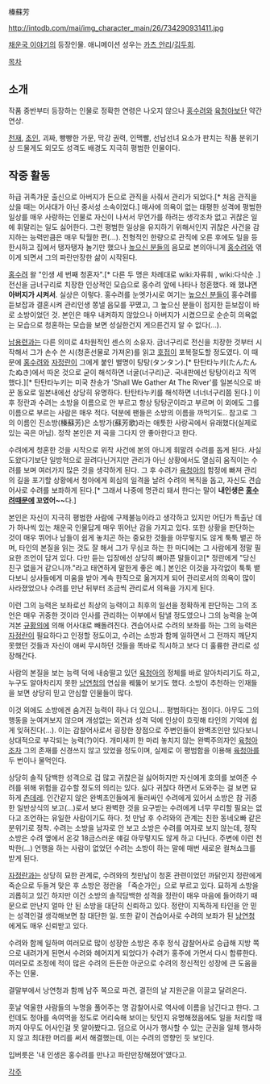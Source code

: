 榛蘇芳

http://intodb.com/mai/img_character_main/26/734290931411.jpg

[[채운국 이야기]]의 등장인물. 애니메이션 성우는 [[카츠 안리]]/[[김두희]].

[[목차]]
== 소개 ==
작품 중반부터 등장하는 인물로 정확한 연령은 나오지 않으나 [[홍수려]]와 [[육청아]]보단 약간 연상. 

[[천재]], [[초인]], 괴짜, 빵빵한 가문, 막강 권력, 인맥빨, 선남선녀 요소가 판치는 작품 분위기 상 드물게도 외모도 성격도 배경도 지극히 평범한 인물이다.

== 작중 활동 ==
하급 귀족가문 출신으로 아버지가 돈으로 관직을 사줘서 관리가 되었다.[* 처음 관직을 샀을 때는 어사대가 아닌 중서성 소속이었다.] 매사에 의욕이 없는 태평한 성격에 평범한 일상를 매우 사랑하는 인물로 자신이 나서서 무언가를 하려는 생각조차 없고 귀찮은 일에 휘말리는 일도 싫어한다. 그런 평범한 일상을 유지하기 위해서인지 귀찮은 사건을 감지하는 능력만큼은 매우 탁월한 편(…). 전형적인 한량으로 관직에 오른 후에도 일을 등한시하고 집에서 탱자탱자 놀기만 했으나 [[높으신 분들]]의 음모로 본의아니게 [[홍수려]]와 엮이게 되면서 그의 파란만장한 삶이 시작된다.

[[홍수려]] 왈 "인생 세 번째 청혼자".[* 다른 두 명은 차례대로 wiki:자류휘 , wiki:다삭순 .] 전신을 금너구리로 치장한 인상적인 모습으로 홍수려 앞에 나타나 청혼했다. 왜 했냐면 '''아버지가 시켜서'''. 실상은 이렇다. 홍수려를 눈엣가시로 여기는 [[높으신 분들]]이 홍수려를 듣보잡과 결혼시켜 관리인생 쫑낼 음모를 꾸몄고, 그 높으신 분들이 점지한 듣보잡이 바로 소방이었던 것. 본인은 매우 내켜하지 않았으나 아버지가 시켰으므로 순순히 의욕없는 모습으로 청혼하는 모습을 보면 성실한건지 게으른건지 알 수 없다(…).

[[남용련]]과는 다른 의미로 4차원적인 센스의 소유자. 금너구리로 전신을 치장한 것부터 시작해서 그가 손수 쓴 시(청혼선물로 가져온)를 읽고 [[호접]]이 포복절도할 정도였다. 이 때문에 [[홍수려]]와 [[자정란]]이 그에게 붙인 별명이 탕탕(タンタン).[* 탄탄타누키(たんたんたぬき)에서 따온 것으로 굳이 해석하면 너굴(너구리)군. 국내판에선 탕탕이라고 직역했다.][* 탄탄타누키는 미국 찬송가 'Shall We Gather At The River'를 일본식으로 바꾼 동요로 일본내에선 상당히 유명하다. 탄탄타누키를 해석하면 너너너구리쯤 된다.] 이후 정란과 수려는 소방을 이름으로 안 부르고 항상 탕탕군이라고 부르며 이 외에도 그를 이름으로 부르는 사람은 매우 적다. 덕분에 팬들은 소방의 이름을 까먹기도.. 참고로 그의 이름인 진소방(榛蘇芳)은 소방가(蘇芳歌)라는 애틋한 사랑곡에서 유래했다(실제로 있는 곡은 아님). 정작 본인은 저 곡을 그다지 안 좋아한다고 한다.

수려에게 청혼한 것을 시작으로 위작 사건에 본의 아니게 휘말려 수려를 돕게 된다. 사실 도왔다기보단 일방적으로 끌려다닌거지만 관리가 아닌 상황에서도 열심히 움직이는 수려를 보며 여러가지 많은 것을 생각하게 된다. 그 후 수려가 [[육청아]]의 함정에 빠져 관리의 길을 포기할 상황에서 청아에게 회심의 일격을 날려 수려의 복직을 돕고, 자신도 견습어사로 수려를 보좌하게 된다.[* 그래서 나중에 명관리 돼서 한다는 말이 '''내인생은 [[홍수려]]때문에 꼬였어~~'''다.]

본인은 자신이 지극히 평범한 사람에 구제불능이라고 생각하고 있지만 어딘가 특출난 데가 하나씩 있는 채운국 인물답게 매우 뛰어난 감을 가지고 있다. 또한 상황을 판단하는 것이 매우 뛰어나 남들이 쉽게 놓치곤 하는 중요한 것들을 아무렇지도 않게 툭툭 뱉곤 하며, 타인의 본질을 읽는 것도 잘 해서 그가 무심코 하는 한 마디에는 그 사람에게 정말 필요한 조언이 담겨 있다. 다만 듣는 입장에선 상당히 뼈아픈 말들이고[* 정란에게 "당신 친구 없을거 같으니까."라고 태연하게 말한게 좋은 예.] 본인은 이것을 자각없이 툭툭 뱉다보니 상사들에게 미움을 받아 계속 한직으로 옮겨지게 되어 관리로서의 의욕이 많이 사라졌었으나 수려를 만난 뒤부터 조금씩 관리로서 의욕을 가지게 된다.

이런 그의 능력은 보좌로선 최상의 능력이고 최후의 일선을 정확하게 판단하는 그의 조언은 매우 귀중한 것이라 인사를 관리하는 이부에서 탐낼 정도였으나 그의 능력을 눈여겨본 [[규황의]]에 의해 어사대로 빼돌려진다. 견습어사로 수려의 보좌를 하는 그의 능력은 [[자정란]]이 필요하다고 인정할 정도이고, 수려는 소방과 함께 일하면서 그 전까지 깨닫지 못했던 것들과 자신이 애써 무시하던 것들을 똑바로 직시하고 보다 더 훌륭한 관리로 성장해간다.

사람의 본질을 보는 능력 덕에 내숭떨고 있던 [[육청아]]의 정체를 바로 알아차리기도 하고, 누구도 알아차리지 못한 [[낭연청]]의 연심을 꿰뚫어 보기도 했다. 소방이 추천하는 인재들을 보면 상당히 믿고 안심할 인물들이 많다. 

이것 외에도 소방에겐 숨겨진 능력이 하나 더 있으니... 평범하다는 점이다. 아무도 그의 행동을 눈여겨보지 않으며 개성없는 외견과 성격 덕에 인상이 흐릿해 타인의 기억에 쉽게 잊혀진다(…). 이는 감찰어사로서 굉장한 장점으로 주변인들이 완벽초인만 있다보니 상대적으로 부각되는 능력(?)이다. 개미새끼 한 마리 놓치지 않는 완벽주의자인 [[육청아]]조차 그의 존재를 신경쓰지 않고 있었을 정도이며, 실제로 이 평범함을 이용해 [[육청아]]를 두 번이나 물먹인다.  

상당히 솔직 담백한 성격으로 겁 많고 귀찮은걸 싫어하지만 자신에게 호의를 보여준 수려를 위해 위험을 감수할 정도의 의리는 있다. 싫다 귀찮다 하면서 도와주는 걸 보면 묘하게 [[츤데레]]. 인간같지 않은 완벽초인들에게 둘러싸인 수려에게 있어서 소방은 참 귀중한 일반상식의 보고(…)로서 보다 완벽한 것을 요구받는 수려에게 너무 무리할 필요는 없다고 조언하는 유일한 사람이기도 하다. 첫 만남 후 수려와의 관계는 친한 동네오빠 같은 분위기로 정착. 수려는 소방을 남자로 안 보고 소방은 수려를 여자로 보지 않는데, 정작 소방은 수려 옆에서 온갖 18금스러운 얘길 아무렇지도 않게 하고 다닌다. 주변에 이런 천박한(…) 언행을 하는 사람이 없었던 수려는 소방이 하는 말에 매번 새로운 컬쳐쇼크를 받게 된다.

[[자정란]]과는 상당히 묘한 관계로, 수려와의 첫만남이 청혼 관련이었던 까닭인지 정란에게 죽순으로 두들겨 맞은 후 소방은 정란을 「죽순가인」으로 부르고 있다. 묘하게 소방을 괴롭히고 있긴 하지만 이건 소방의 솔직담백한 성격을 정란이 매우 마음에 들어하기 때문으로 만난지 얼마 안 된 소방을 대단히 신뢰하고 있다. 정란이 지독하게 타인을 안 믿는 성격인걸 생각해보면 참 대단한 일. 또한 같이 견습어사로 수려의 보좌가 된 [[낭연청]] 에게도 매우 신뢰받고 있다.

수려와 함께 일하며 여러모로 많이 성장한 소방은 추후 정식 감찰어사로 승급해 지방 쪽으로 내려가게 된면서 수려와 헤어지게 되었다가 수려가 홍주에 가면서 다시 합류한다. 여러모로 조정에 적이 많은 수려의 든든한 아군으로 수려의 정신적인 성장에 큰 도움을 주는 인물.

결말부에서 낭연청과 함께 남주 쪽으로 파견, 결전의 날 지원군을 이끌고 달려온다.

훗날 억울한 사람들의 누명을 풀어주는 명 감찰어사로 역사에 이름을 남긴다고 한다. 그런데도 청아를 속여먹을 정도로 어리숙해 보이는 탓인지 유명해졌음에도 일을 처리할 때 까지 아무도 어사인걸 못 알아봤다고. 덤으로 어사가 행사할 수 있는 군권을 일체 행사하지 않고 최대한 머리를 써서 해결했는데, 이는 수려의 영향인 듯 보인다.

입버릇은 '내 인생은 홍수려를 만나고 파란만장해졌어'였다고. 


[[각주]]
